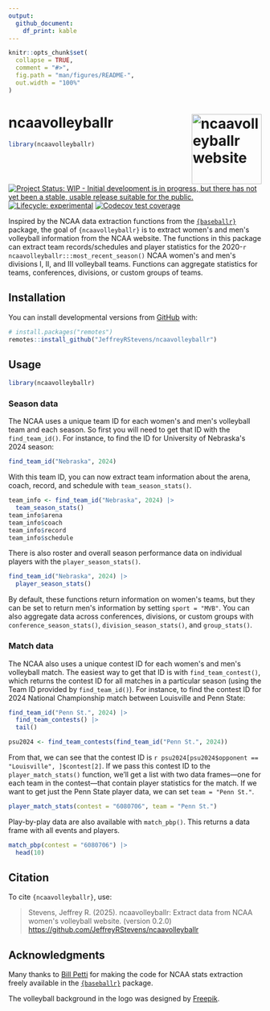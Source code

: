 ```yaml
---
output: 
  github_document:
    df_print: kable
---
```


<!-- README.md is generated from README.Rmd. Please edit that file -->

```r
knitr::opts_chunk$set(
  collapse = TRUE,
  comment = "#>",
  fig.path = "man/figures/README-",
  out.width = "100%"
)
```

# ncaavolleyballr <a href="https://jeffreyrstevens.github.io/ncaavolleyballr/"><img src="man/figures/logo.png" align="right" height="139" alt="ncaavolleyballr website" /></a>

```r
library(ncaavolleyballr)
```

<!-- badges: start -->
[![Project Status: WIP - Initial development is in progress, but there has not yet been a stable, usable release suitable for the public.](https://www.repostatus.org/badges/latest/wip.svg)](https://www.repostatus.org/#wip)
[![Lifecycle: experimental](https://img.shields.io/badge/lifecycle-experimental-orange.svg)](https://lifecycle.r-lib.org/articles/stages.html#experimental)
[![Codecov test coverage](https://codecov.io/gh/JeffreyRStevens/ncaavolleyballr/graph/badge.svg)](https://app.codecov.io/gh/JeffreyRStevens/ncaavolleyballr)
<!-- badges: end -->

Inspired by the NCAA data extraction functions from the [`{baseballr}`](https://billpetti.github.io/baseballr/) package, the goal of `{ncaavolleyballr}` is to extract women\'s and men\'s volleyball information from the NCAA website. The functions in this package can extract team records/schedules and player statistics for the 2020-`r ncaavolleyballr:::most_recent_season()` NCAA women\'s and men\'s divisions I, II, and III volleyball teams. Functions can aggregate statistics for teams, conferences, divisions, or custom groups of teams.

## Installation

You can install developmental versions from [GitHub](https://github.com/) with:

```r
# install.packages("remotes")
remotes::install_github("JeffreyRStevens/ncaavolleyballr")
```

## Usage

```r
library(ncaavolleyballr)
```

### Season data

The NCAA uses a unique team ID for each women\'s and men\'s volleyball team and each season. So first you will need to get that ID with the `find_team_id()`. For instance, to find the ID for University of Nebraska\'s 2024 season:
```r
find_team_id("Nebraska", 2024)
```

With this team ID, you can now extract team information about the arena, coach, record, and schedule with `team_season_stats()`.

```r
team_info <- find_team_id("Nebraska", 2024) |> 
  team_season_stats()
team_info$arena
team_info$coach
team_info$record
team_info$schedule
```

There is also roster and overall season performance data on individual players with the `player_season_stats()`. 

```r
find_team_id("Nebraska", 2024) |> 
  player_season_stats()
```

By default, these functions return information on women\'s teams, but they can be set to return men\'s information by setting `sport = "MVB"`. You can also aggregate data across conferences, divisions, or custom groups with `conference_season_stats()`, `division_season_stats()`, and `group_stats()`.


### Match data

The NCAA also uses a unique contest ID for each women\'s and men\'s volleyball match. The easiest way to get that ID is with `find_team_contest()`, which returns the contest ID for all matches in a particular season (using the Team ID provided by `find_team_id()`). For instance, to find the contest ID for 2024 National Championship match between Louisville and Penn State:

```r
find_team_id("Penn St.", 2024) |> 
  find_team_contests() |> 
  tail()
```

```r
psu2024 <- find_team_contests(find_team_id("Penn St.", 2024))
```


From that, we can see that the contest ID is `r psu2024[psu2024$opponent == "Louisville", ]$contest[2]`. If we pass this contest ID to the `player_match_stats()` function, we'll get a list with two data frames---one for each team in the contest---that contain player statistics for the match. If we want to get just the Penn State player data, we can set `team = "Penn St."`.

```r
player_match_stats(contest = "6080706", team = "Penn St.")
```

Play-by-play data are also available with `match_pbp()`. This returns a data frame with all events and players.

```r
match_pbp(contest = "6080706") |> 
  head(10)
```

## Citation

To cite `{ncaavolleyballr}`, use:

> Stevens, Jeffrey R. (2025). ncaavolleyballr: Extract data from NCAA women\'s volleyball website.
> (version 0.2.0)
> <https://github.com/JeffreyRStevens/ncaavolleyballr>


## Acknowledgments

Many thanks to [Bill Petti](https://github.com/BillPetti) for making the code for NCAA stats extraction freely available in the [`{baseballr}`](https://billpetti.github.io/baseballr/) package.

The volleyball background in the logo was designed by [Freepik](https://www.freepik.com/free-vector/volleyball-grey-gradient_59539214.htm).

